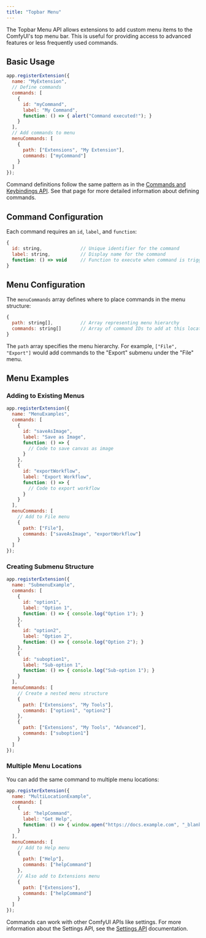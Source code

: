 ```yaml
---
title: "Topbar Menu"
---
```


The Topbar Menu API allows extensions to add custom menu items to the ComfyUI's top menu bar. This is useful for providing access to advanced features or less frequently used commands.

## Basic Usage

```javascript
app.registerExtension({
  name: "MyExtension",
  // Define commands
  commands: [
    { 
      id: "myCommand", 
      label: "My Command", 
      function: () => { alert("Command executed!"); } 
    }
  ],
  // Add commands to menu
  menuCommands: [
    { 
      path: ["Extensions", "My Extension"], 
      commands: ["myCommand"] 
    }
  ]
});
```

Command definitions follow the same pattern as in the [Commands and Keybindings API](./javascript_commands_keybindings). See that page for more detailed information about defining commands.

## Command Configuration

Each command requires an `id`, `label`, and `function`:

```javascript
{
  id: string,              // Unique identifier for the command
  label: string,           // Display name for the command
  function: () => void     // Function to execute when command is triggered
}
```

## Menu Configuration

The `menuCommands` array defines where to place commands in the menu structure:

```javascript
{
  path: string[],          // Array representing menu hierarchy
  commands: string[]       // Array of command IDs to add at this location
}
```

The `path` array specifies the menu hierarchy. For example, `["File", "Export"]` would add commands to the "Export" submenu under the "File" menu.

## Menu Examples

### Adding to Existing Menus

```javascript
app.registerExtension({
  name: "MenuExamples",
  commands: [
    { 
      id: "saveAsImage", 
      label: "Save as Image", 
      function: () => { 
        // Code to save canvas as image
      } 
    },
    { 
      id: "exportWorkflow", 
      label: "Export Workflow", 
      function: () => { 
        // Code to export workflow
      } 
    }
  ],
  menuCommands: [
    // Add to File menu
    { 
      path: ["File"], 
      commands: ["saveAsImage", "exportWorkflow"] 
    }
  ]
});
```

### Creating Submenu Structure

```javascript
app.registerExtension({
  name: "SubmenuExample",
  commands: [
    { 
      id: "option1", 
      label: "Option 1", 
      function: () => { console.log("Option 1"); } 
    },
    { 
      id: "option2", 
      label: "Option 2", 
      function: () => { console.log("Option 2"); } 
    },
    { 
      id: "suboption1", 
      label: "Sub-option 1", 
      function: () => { console.log("Sub-option 1"); } 
    }
  ],
  menuCommands: [
    // Create a nested menu structure
    { 
      path: ["Extensions", "My Tools"], 
      commands: ["option1", "option2"] 
    },
    { 
      path: ["Extensions", "My Tools", "Advanced"], 
      commands: ["suboption1"] 
    }
  ]
});
```

### Multiple Menu Locations

You can add the same command to multiple menu locations:

```javascript
app.registerExtension({
  name: "MultiLocationExample",
  commands: [
    { 
      id: "helpCommand", 
      label: "Get Help", 
      function: () => { window.open("https://docs.example.com", "_blank"); } 
    }
  ],
  menuCommands: [
    // Add to Help menu
    { 
      path: ["Help"], 
      commands: ["helpCommand"] 
    },
    // Also add to Extensions menu
    { 
      path: ["Extensions"], 
      commands: ["helpCommand"] 
    }
  ]
});
```

Commands can work with other ComfyUI APIs like settings. For more information about the Settings API, see the [Settings API](./javascript_settings) documentation.